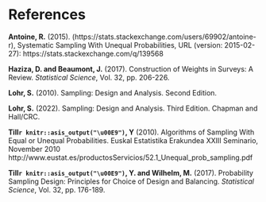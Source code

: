 # References {-}

**Antoine, R.** (2015). (https://stats.stackexchange.com/users/69902/antoine-r), Systematic Sampling With Unequal Probabilities, URL (version: 2015-02-27): https://stats.stackexchange.com/q/139568


**Haziza, D. and Beaumont, J.** (2017). Construction of Weights in Surveys: A Review. *Statistical Science*, Vol. 32, pp. 206-226.

**Lohr, S.** (2010). Sampling: Design and Analysis. Second Edition.

**Lohr, S.** (2022). Sampling: Design and Analysis. Third Edition. Chapman and Hall/CRC.


**Till`r knitr::asis_output("\u00E9")`, Y** (2010). Algorithms of Sampling With Equal or Unequal Probabilities. Euskal Estatistika Erakundea XXIII Seminario, November 2010 http://www.eustat.es/productosServicios/52.1_Unequal_prob_sampling.pdf

**Till`r knitr::asis_output("\u00E9")`, Y. and Wilhelm, M.** (2017). Probability Sampling Design: Principles for Choice of Design and Balancing. *Statistical Science*, Vol. 32, pp. 176-189.



